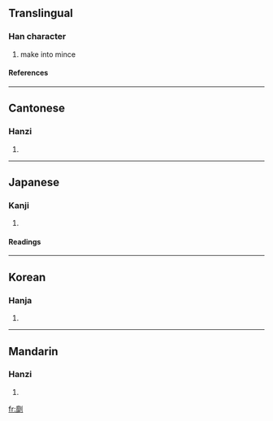 ==Translingual==
===Han character===
{{Han char|rad=刀|as=19|sn=21|four=0220<sub>0</sub>|canj=戈卜中弓 (IYLN)}}
# make into mince
====References====
{{Han ref|kx=0145.440|dkj=02281|dj=0327.260|hdz=10363.080|uh=5298|ud=21144|bh=F5C2|bd=62914}}
----

==Cantonese==
===Hanzi===
{{yue-hanzi|jyut=|y=mo4}}
# {{defn|Cantonese}}
----
==Japanese==
===Kanji===
{{ja-kanji|grade=|rs=刀19}}
# {{defn|Japanese}} 
====Readings====
{{ja-readings|on=[[ば]] (ba), [[ま]] (ma), [[び]] (bi), [[み]] (mi)|kun=[[けずる]] (kezuru), [[する]] (suru), [[わける]] (wakeru)}}
----
==Korean==
===Hanja===
{{ko-hanja|hangeul=마|rv=ma|mr=ma}}
# {{defn|Korean}}
----
==Mandarin==
===Hanzi===
{{cmn-hanzi|pin=jìn (jin4), mó (mo2)|wg=chin<sup>4</sup>, mo<sup>2</sup>}}
# {{defn|Mandarin}}

[[fr:劘]]